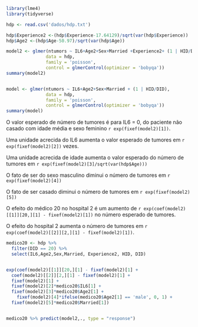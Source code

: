 

```r

library(lme4)
library(tidyverse)

hdp <- read.csv('dados/hdp.txt')

hdp$Experience2 <-(hdp$Experience-17.64129)/sqrt(var(hdp$Experience))
hdp$Age2 <-(hdp$Age-50.97)/sqrt(var(hdp$Age))

model2 <- glmer(ntumors ~ IL6+Age2+Sex+Married +Experience2+ (1 | HID/DID), 
               data = hdp, 
               family = 'poisson', 
               control = glmerControl(optimizer = 'bobyqa'))
summary(model2)


model <- glmer(ntumors ~ IL6+Age2+Sex+Married + (1 | HID/DID), 
               data = hdp, 
               family = 'poisson', 
               control = glmerControl(optimizer = 'bobyqa'))
summary(model)

```



O valor esperado de número de tumores é para IL6 = 0, do paciente não casado com idade média e sexo feminino `r exp(fixef(model2)[1])`.

Uma unidade acrecida do IL6 aumenta o valor esperado de tumores em `r exp(fixef(model2)[2])` vezes.

Uma unidade acrecida de idade aumenta o valor esperado do número de tumores em `r exp(fixef(model2)[3]/sqrt(var(hdp$Age)))`

O fato de ser do sexo masculino diminui o número de tumores em `r exp(fixef(model2)[4])`

O fato de ser casado diminui o número de tumores em `r exp(fixef(model2)[5])`

O efeito do médico 20 no hospital 2 é um aumento de `r exp(coef(model2)[[1]][20,][1] - fixef(model2)[1])` no número esperado de tumores.

O efeito do hospital 2 aumenta o número de tumores em `r exp(coef(model2)[[2]][2,][1] - fixef(model2)[1])`.




```r

medico20 <- hdp %>% 
  filter(DID == 20) %>% 
  select(IL6,Age2,Sex,Married, Experience2, HID, DID)


exp(coef(model2)[[1]][20,][1] - fixef(model2)[1] +
  coef(model2)[[2]][2,][1] - fixef(model2)[1] +
  fixef(model2)[1] +
  fixef(model2)[2]*medico20$IL6[1] +
  fixef(model2)[3]*medico20$Age2[1] +
    fixef(model2)[4]*ifelse(medico20$Age2[1] == 'male', 0, 1) +
  fixef(model2)[5]*medico20$Married[1])


medico20 %>% predict(model2,., type = "response")

```








